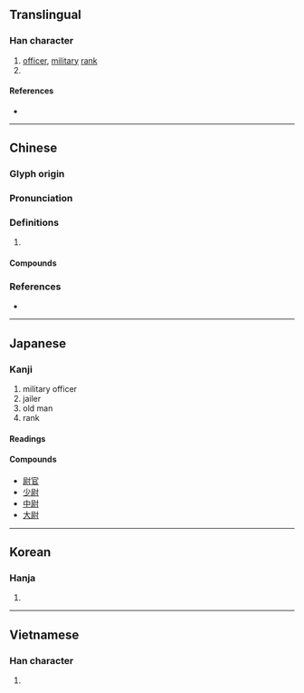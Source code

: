 {{character info/new}}
==Translingual==

===Han character===
{{Han char|rn=41|rad=寸|as=08|sn=11|four=74200|canj=SFDI|ids=⿰⿸尸示寸}}

# [[officer]], [[military]] [[rank]]
# {{surname|lang=zh}}

====References====
* {{Han ref|kx=0295.050|dkj=07440|dj=0584.020|hdz=10508.050|uh=5C09|ud=23561|bh=B14C|bd=45388}}

----

==Chinese==
{{zh-forms}}

===Glyph origin===
{{Han etym}}

===Pronunciation===
{{zh-pron
|m=wèi
|c=wai3,wat1
|mn=qz,tw,xm:ùi/zz:ùiⁿ
|mc=y
|oc=y
|cat=
}}
{{zh-attn-split}}

===Definitions===
{{zh-hanzi}}

# {{rfdef|zh}}

====Compounds====
{{zh-der|尉官|女校尉|司隸校尉|准尉|上尉|太尉|廷尉|少尉|尉遲|中尉|摸金校尉|灞陵醉尉|灞陵尉|步兵校尉|校尉|駙馬都尉|霸陵尉|霸陵醉尉|關都尉|門神戶尉|醉尉|郡尉|縣尉|衛尉}}

===References===
* {{R:yue:mfccd}}

----

==Japanese==

===Kanji===
{{ja-kanji|grade=c|rs=寸08}}

# military officer
# jailer
# old man
# rank

====Readings====
{{ja-readings
|goon=い, うち
|kanon=い, うつ
|kun=じょう-, おさえる, やすんじる
}}

====Compounds====
* [[尉官]]
* [[少尉]]
* [[中尉]]
* [[大尉]]

----

==Korean==

===Hanja===
{{ko-hanja|hangeul=[[위]]; [[울]]|rv=wi, ul|mr=wi, ul}}

# {{defn|lang=ko|sort=寸08}}

----

==Vietnamese==

===Han character===
{{vi-readings|rs=寸08| hanviet = úy}}

# {{defn|lang=vi|sort=寸08}}